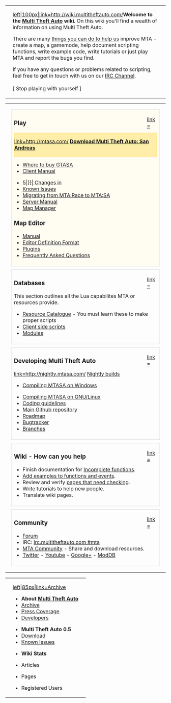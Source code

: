 {| width="100%" cellspacing="0" cellpadding="0"
| colspan="2" |
<div style="/*border: 1px solid #D8D8D8;*/ padding-left: 15px; padding-right: 15px; height: 100%;">
[[/File:Mtalogo.png.md|left|100px|link=http://wiki.multitheftauto.com/]]'''Welcome to the [[/Multi Theft Auto.md|Multi Theft Auto]] wiki.''' On this wiki you'll find a wealth of information on using Multi Theft Auto.
 
There are many [[/How_you_can_help.md|things you can do to help us]] improve MTA - create a map, a gamemode, help document scripting functions, write example code, write tutorials or just play MTA and report the bugs you find.
 
If you have any questions or problems related to scripting, feel free to get in touch with us on our [[/IRC Channel.md|IRC Channel]].
<br/><br/>[ Stop playing with yourself ]
</div>
|}
{| width="100%" cellspacing="0" cellpadding="0"
| colspan="2" |
|-
|width="50%" style="vertical-align:top;" |<div style="border: 1px solid #D8D8D8; padding:4px 8px 8px 8px; margin:10px; background: #FFFCF2;">
<div style="float:right; width: 32px;">[[/File:Input-gaming.png‎.md|link=]]</div>
<h3>Play</h3>
<div style="background: #FFEEAA; border: 1px solid #FFCD19;">
[[/File:Go-down.png.md|link=http://mtasa.com/]] ''' [http://mtasa.com/ Download Multi Theft Auto: San Andreas {{Current Version|full}}]'''</div>
* [[/Where to buy GTASA.md|Where to buy GTASA]]
* [[/Client Manual.md|Client Manual]]
<!-- * [[/Changes_in_{{padleft:.md|3|{{Current Version|full}}}}| Changes in {{padleft:|3|{{Current Version|full}}}}]] -->
* [[/Changes_in_{{padleft:.md|5|{{Current Version|full}}}}| Changes in {{padleft:|5|{{Current Version|full}}}}]]
* [[/Known_Issues_-_FAQ.md|Known Issues]]
* [[/Upgrading_from_MTA:Race.md|Migrating from MTA:Race to MTA:SA {{padleft:|3|{{Current Version|full}}}}]]
* [[/Server Manual.md|Server Manual]]
* [[/Map_manager.md|Map Manager]]

<h3>Map Editor</h3>
*[[/Resource:Editor.md|Manual]]
*[[/Resource:Editor/EDF.md|Editor Definition Format]]
*[[/Resource:Editor/Plugins.md|Plugins]]
*[[/Resource:Editor#FAQ.md|Frequently Asked Questions]]
</div>
<div style="border: 1px solid #D8D8D8; padding:4px 8px 8px 8px; margin:10px;">
<div style="float:right; width: 32px;">[[/File:Package-x-generic.png‎.md|link=]]</div>
<h3>Databases</h3>
This section outlines all the Lua capabilites MTA or resources provide.
* [[/:Category:Resource.md|Resource Catalogue]] - You must learn these to make proper scripts
* [[/Client side scripts.md|Client side scripts]]
* [[/Modules.md|Modules]]
</div>

<div style="border: 1px solid #D8D8D8; padding:4px 8px 8px 8px; margin:10px;">
<div style="float:right; width: 32px;">[[/File:Applications-development.png‎‎‎.md|link=]]</div>
<h3>Developing Multi Theft Auto</h3>
[[/File:Go-down.png.md|link=http://nightly.mtasa.com/]] [http://nightly.mtasa.com/ Nightly builds]
* [[/Compiling_MTASA.md|Compiling MTASA on Windows]]
<!--* [[/Building_MTASA_Server_on_Mac_OS_X.md|Compiling MTASA on Mac OS X]]-->
* [[/Building_MTASA_Server_on_GNU_Linux.md|Compiling MTASA on GNU/Linux]]
* [[/Coding guidelines.md|Coding guidelines]]
* [https://github.com/multitheftauto/mtasa-blue Main Github repository]
* [[/Roadmap.md|Roadmap]]
* [http://bugs.mtasa.com/ Bugtracker]
* [[/Branches.md|Branches]]
</div>
<div style="border: 1px solid #D8D8D8; padding:4px 8px 8px 8px; margin:10px;">
<div style="float:right; width: 32px;">[[/File:Applications-office.png.md|link=]]</div>
<h3>Wiki - How can you help</h3>
* Finish documentation for [[/:Category:Incomplete.md|Incomplete functions]].
* [[/:Category:Needs_Example.md|Add examples to functions and events]].
* Review and verify [[/:Category:Needs_Checking.md|pages that need checking]].
* Write tutorials to help new people.
* Translate wiki pages.
</div>

<div style="border: 1px solid #D8D8D8; padding:4px 8px 8px 8px; margin:10px;">
<div style="float:right; width: 32px;">[[/File:Internet-group-chat.png‎.md|link=]]</div>
<h3>Community</h3>
* [http://forum.multitheftauto.com/ Forum]
* IRC: [irc://irc.multitheftauto.com/mta irc.multitheftauto.com #mta]
* [http://community.mtasa.com/ MTA Community] - Share and download resources.
* [http://twitter.com/#!/MTAQA/ Twitter] - [http://www.youtube.com/user/MTAQA Youtube] - [http://plus.google.com/102014133442331779727/ Google+] - [http://www.moddb.com/mods/multi-theft-auto-san-andreas ModDB]
</div>

| width="50%" style="vertical-align:top;" |

<div style="border: 1px solid #D8D8D8; padding:4px 8px 8px 8px; margin:10px;">
<div style="float:right; width: 32px;">[[/File:Accessories-text-editor.png.md|link=]]</div>
<h3>Scripting</h3>
* [[/Scripting_Introduction.md|Introduction to Scripting]]
* [[/Introduction to Scripting the GUI.md|Introduction to Scripting the GUI]]
* [[/Debugging.md|Debugging Tutorial]] - How to find errors in your scripts
* [[/Resources.md|Introduction to Resources]]
** [[/Resource Web Access.md|Resource Web Access]] - How you can write websites with resources
** [[/:Category:Resource.md|Resource Catalogue]]
** [[/Meta.xml.md|Meta.xml]] - Behind every resource is a meta file that defines it
** [[/ACL.md|ACL]] - Access Control List, this is vital for complex scripts to work
* [[/Writing_Gamemodes.md|Writing Gamemodes]]
* [[/Useful_Functions.md|Useful functions]]
Forum Links
* [http://forum.mtasa.com/viewforum.php?f=91 Scripting Forum]
* [http://forum.mtasa.com/viewforum.php?f=148 Scripting Tutorials Sub-Forum]
* [http://forum.mtasa.com/viewtopic.php?f=13&t=29363 Offline Wiki Copies]
<div style="float:right; width: 32px;">[[/File:start-here.png.md|link=]]</div>
<h3>General Lua Help</h3>
Pages designed to aid your understanding of Lua
*[http://www.lua.org/pil/index.html "Programming in Lua" Manual]
**[http://www.lua.org/manual/5.1/#index Internal Lua functions reference]
*[http://lua-users.org/wiki/TutorialDirectory Lua Wiki]
*[http://nixstaller.sourceforge.net/manual/0.5.1/nixstaller_10.html A general guide to Lua from Nixstaller]
</div>

<div style="border: 1px solid #D8D8D8; padding:4px 8px 8px 8px; margin:10px; background:#F2F2FF;">
<div style="float:right; width: 32px;">[[/File:Preferences-system.png.md|link=]]</div>
<h3>Reference</h3>
* [[/Client_Scripting_Functions.md|Client-side Functions]]
* [[/Client_Scripting_Events.md|Client-side Events]]
* [[/Server_Scripting_Functions.md|Server-side Functions]]
* [[/Server_Scripting_Events.md|Server-side Events]]
<!-- Incomplete * [[/Module_functions.md|Server-side external module scripting functions list]] -->
* [[/MTA Classes.md|MTA Classes]] - Detailed descriptions of all MTA custom types
** [[/Element.md|MTA Elements]] / [[/Element tree.md|Element tree]]
</div>
<div style="border: 1px solid #D8D8D8; padding:4px 8px 8px 8px; margin:10px;">
<div style="float:right; width: 32px;">[[/File:System-file-manager.png.md|link=]]</div>
<h3>[[/Id.md|ID Lists]]</h3>
*[[/Animations.md|Animations]]
*[[/Character Skins.md|Character Skins]]
*[[/CJ_Clothes.md|Clothing styles]]
*[[/Garage.md|Garage IDs]]
*[[/Interior IDs.md|Interior IDs]]
*[[/Material IDs.md|Material IDs]]
*[[/Projectiles.md|Projectiles]]
*[[/Radar Blips.md|Radar Blips]]
*[[/Sounds.md|Sounds]]
*[[/Vehicle IDs.md|Vehicle IDs]]
*[[/Vehicle Colors.md|Vehicle Colors]]
*[[/Vehicle Upgrades.md|Vehicle Upgrades]]
*[[/Vehicle_variants.md|Vehicle Variants]]
*[[/Vehicle component manipulation.md|Vehicle component manipulation]]
*[[/Weapons.md|Weapons]]
*[[/Weather.md|Weather]]
</div>
<div style="padding:4px 8px 8px 8px; margin:10px;">
[[/File:Osi_symbol.png.md|75px|link=http://opensource.org/|left]]
'''Multi Theft Auto''' is '''Open Source'''. 
<br/>This means anyone can contribute to making Multi Theft Auto even better!
</div>
|-
| colspan="2" |
|}
{| width="100%" cellspacing="0" cellpadding="0"
| colspan="2" |
<div style="padding-left: 15px; padding-right: 15px;" class="plainlinks">
[[/File:MTALogo_8ball.png.md|left|85px|link=Archive]]
<ul style="list-style: none; width: 200px; float: left;">
  <li>'''About [[/Multi Theft Auto.md|Multi Theft Auto]]'''</li>
  <li>[[/Archive.md|Archive]]</li>
  <li>[[/Press Coverage.md|Press Coverage]]</li>
  <li>[http://code.google.com/p/mtasa-blue/people/list Developers]</li>
</ul>
<ul style="list-style: none; width: 200px; float: left;">
  <li>'''Multi Theft Auto 0.5'''</li>
  <li>[[/Archive#Multi_Theft_Auto_0.5.md|Download]]</li>
  <li>[[/MTA_0.5r2_Known_Issues.md|Known Issues]]</li>
</ul>
<ul style="list-style: none; width: 200px; float: left;">
  <li>'''Wiki Stats'''</li>
  <li>{{NUMBEROFARTICLES}} Articles</li>
  <li>{{NUMBEROFPAGES}} Pages</li>
  <li>{{NUMBEROFUSERS}} Registered Users</li>
</ul>
</div>
|}



{{Languages list|en}}